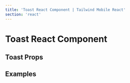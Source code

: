 ```yaml
---
title: 'Toast React Component | Tailwind Mobile React'
section: 'react'
---
```



# Toast React Component

## Toast Props

<ToastProps />

## Examples

<ExamplePreview
  react
  fileName="Toast.jsx"
  source={ExampleSource}
  url="#/toast"
/>
